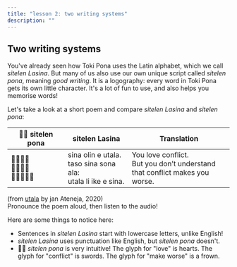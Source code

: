 ```yaml
---
title: "lesson 2: two writing systems"
description: ""
---
```


## Two writing systems

You've already seen how Toki Pona uses the Latin alphabet, which we call _sitelen Lasina_. But many of us also use our own unique script called _sitelen pona_, meaning _good writing_. It is a logography: every word in Toki Pona gets its own little character. It's a lot of fun to use, and also helps you memorise words!

Let's take a look at a short poem and compare _sitelen Lasina_ and _sitelen pona_:

<table>
  <thead>
    <tr>
      <th>󱥠󱥔 sitelen pona</th>
      <th>sitelen Lasina</th>
      <th>Translation</th>
    </tr>
  </thead>
  <tbody>
    <tr>
      <td>󱥞󱥅󱤉󱥱<br />󱥨󱥞󱥡󱤂<br />󱥱󱤧󱤍󱤉󱥞</td>
      <td>sina olin e utala.<br />taso sina sona ala:<br />utala li ike e sina.</td>
      <td>You love conflict.<br />But you don’t understand<br />that conflict makes you worse.</td>
    </tr>
  </tbody>
</table>

(from [utala](https://utala.pona.la/toki-musi-lili/#utala) by jan Ateneja, 2020)  
Pronounce the poem aloud, then listen to the audio!

Here are some things to notice here:

- Sentences in _sitelen Lasina_ start with lowercase letters, unlike English!
- _sitelen Lasina_ uses punctuation like English, but _sitelen pona_ doesn't.
- 󱥠󱥔 _sitelen pona_ is very intuitive! The glyph for "love" is hearts. The glyph for "conflict" is swords. The glyph for "make worse" is a frown.
